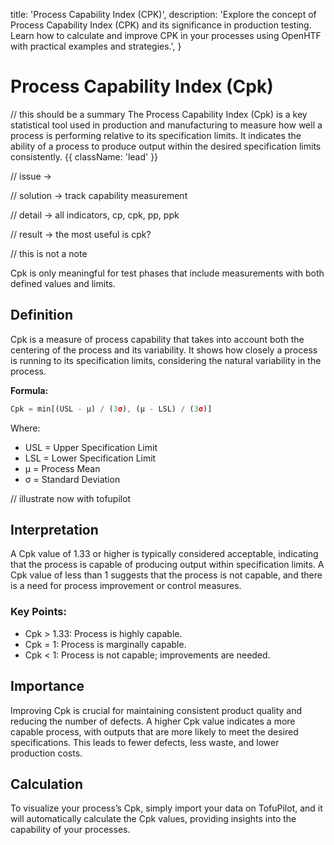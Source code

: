   title: 'Process Capability Index (CPK)',
  description:
    'Explore the concept of Process Capability Index (CPK) and its significance in production testing. Learn how to calculate and improve CPK in your processes using OpenHTF with practical examples and strategies.',
}

# Process Capability Index (Cpk)

// this should be a summary
The Process Capability Index (Cpk) is a key statistical tool used in production and manufacturing to measure how well a process is performing relative to its specification limits. It indicates the ability of a process to produce output within the desired specification limits consistently. {{ className: 'lead' }}

// issue -> 

// solution -> track capability measurement

// detail -> all indicators, cp, cpk, pp, ppk

// result -> the most useful is cpk?

// this is not a note

<Note>
  Cpk is only meaningful for test phases that include measurements with both
  defined values and limits.
</Note>

## Definition

Cpk is a measure of process capability that takes into account both the centering of the process and its variability. It shows how closely a process is running to its specification limits, considering the natural variability in the process.

**Formula:**

```jsx
Cpk = min[(USL - μ) / (3σ), (μ - LSL) / (3σ)]
```

Where:

- USL = Upper Specification Limit
- LSL = Lower Specification Limit
- μ = Process Mean
- σ = Standard Deviation

// illustrate now with tofupilot 

## Interpretation

A Cpk value of 1.33 or higher is typically considered acceptable, indicating that the process is capable of producing output within specification limits. A Cpk value of less than 1 suggests that the process is not capable, and there is a need for process improvement or control measures.

### Key Points:

- Cpk > 1.33: Process is highly capable.
- Cpk = 1: Process is marginally capable.
- Cpk < 1: Process is not capable; improvements are needed.

## Importance

Improving Cpk is crucial for maintaining consistent product quality and reducing the number of defects. A higher Cpk value indicates a more capable process, with outputs that are more likely to meet the desired specifications. This leads to fewer defects, less waste, and lower production costs.

## Calculation

To visualize your process’s Cpk, simply import your data on TofuPilot, and it will automatically calculate the Cpk values, providing insights into the capability of your processes.

<Image src="/cpk-light.png" alt="" withDarkMode />
